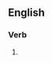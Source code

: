 ==English==

===Verb===
{{head|en|past participle}}

# {{past participle of|recapitalize|lang=en|nocat=1}}